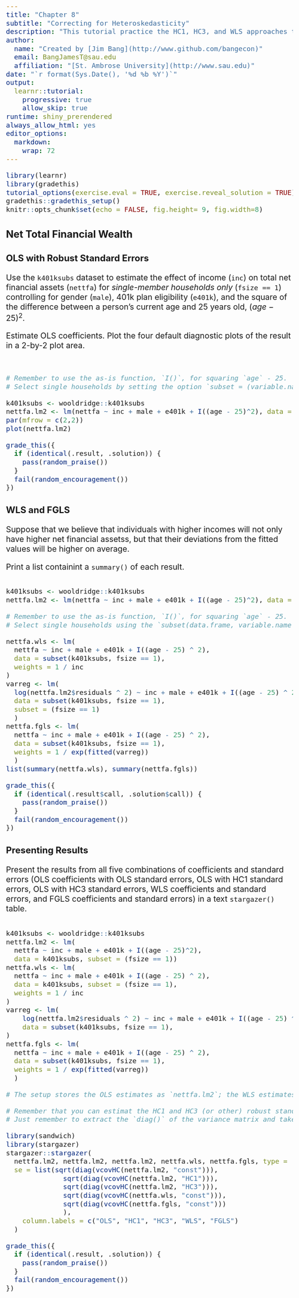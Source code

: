 ```yaml
---
title: "Chapter 8" 
subtitle: "Correcting for Heteroskedasticity"
description: "This tutorial practice the HC1, HC3, and WLS approaches to correcting heteroskedasticity."
author: 
  name: "Created by [Jim Bang](http://www.github.com/bangecon)"
  email: BangJamesT@sau.edu
  affiliation: "[St. Ambrose University](http://www.sau.edu)"
date: "`r format(Sys.Date(), '%d %b %Y')`"
output: 
  learnr::tutorial:
    progressive: true
    allow_skip: true
runtime: shiny_prerendered
always_allow_html: yes
editor_options: 
  markdown: 
    wrap: 72
---
```


<style type="text/css">
h1{font-size: 24pt}
h2{font-size: 20pt}
h3{font-size: 18pt}
h4,h5,h6{font-size: 16pt}
body{font-size: 16pt}
</style>

```r
library(learnr)
library(gradethis)
tutorial_options(exercise.eval = TRUE, exercise.reveal_solution = TRUE)
gradethis::gradethis_setup()
knitr::opts_chunk$set(echo = FALSE, fig.height= 9, fig.width=8)
```

## Net Total Financial Wealth

### OLS with Robust Standard Errors

Use the `k401ksubs` dataset to estimate the effect of income (`inc`) on total net financial assets (`nettfa`) for *single-member households only* (`fsize == 1`) controlling for gender (`male`), 401k plan eligibility (`e401k`), and the square of the difference between a person's current age and 25 years old, $(age - 25)^2$.

Estimate OLS coefficients. Plot the four default diagnostic plots of the result in a 2-by-2 plot area.

```r

```

```r

```

```r
# Remember to use the as-is function, `I()`, for squaring `age` - 25. 
# Select single households by setting the option `subset = (variable.name == value)` option. 
```

```r
k401ksubs <- wooldridge::k401ksubs
nettfa.lm2 <- lm(nettfa ~ inc + male + e401k + I((age - 25)^2), data = k401ksubs, subset = (fsize == 1))
par(mfrow = c(2,2))
plot(nettfa.lm2)
```

```r
grade_this({
  if (identical(.result, .solution)) {
    pass(random_praise())
  }
  fail(random_encouragement())
})
```

### WLS and FGLS

Suppose that we believe that individuals with higher incomes will not only have higher net financial assetss, but that their deviations from the fitted values will be higher on average. 

Print a list containint a `summary()` of each result.

```r

```

```r
k401ksubs <- wooldridge::k401ksubs
nettfa.lm2 <- lm(nettfa ~ inc + male + e401k + I((age - 25)^2), data = k401ksubs, subset = (fsize == 1))
```

```r
# Remember to use the as-is function, `I()`, for squaring `age` - 25. 
# Select single households using the `subset(data.frame, variable.name == value)` function.
```

```r
nettfa.wls <- lm(
  nettfa ~ inc + male + e401k + I((age - 25) ^ 2),
  data = subset(k401ksubs, fsize == 1),
  weights = 1 / inc
)
varreg <- lm(
  log(nettfa.lm2$residuals ^ 2) ~ inc + male + e401k + I((age - 25) ^ 2),
  data = subset(k401ksubs, fsize == 1),
  subset = (fsize == 1)
  )
nettfa.fgls <- lm(
  nettfa ~ inc + male + e401k + I((age - 25) ^ 2),
  data = subset(k401ksubs, fsize == 1),
  weights = 1 / exp(fitted(varreg))
  )
list(summary(nettfa.wls), summary(nettfa.fgls))
```

```r
grade_this({
  if (identical(.result$call, .solution$call)) {
    pass(random_praise())
  }
  fail(random_encouragement())
})
```

### Presenting Results

Present the results from all five combinations of coefficients and standard errors (OLS coefficients with OLS standard errors, OLS with HC1 standard errors, OLS with HC3 standard errors, WLS coefficients and standard errors, and FGLS coefficients and standard errors) in a text `stargazer()` table. 

```r

```

```r
k401ksubs <- wooldridge::k401ksubs
nettfa.lm2 <- lm(
  nettfa ~ inc + male + e401k + I((age - 25)^2), 
  data = k401ksubs, subset = (fsize == 1))
nettfa.wls <- lm(
  nettfa ~ inc + male + e401k + I((age - 25) ^ 2),
  data = k401ksubs, subset = (fsize == 1),
  weights = 1 / inc
)
varreg <- lm(
    log(nettfa.lm2$residuals ^ 2) ~ inc + male + e401k + I((age - 25) ^ 2),
    data = subset(k401ksubs, fsize == 1),
)
nettfa.fgls <- lm(
  nettfa ~ inc + male + e401k + I((age - 25) ^ 2),
  data = subset(k401ksubs, fsize == 1),
  weights = 1 / exp(fitted(varreg))
  )
```

```r
# The setup stores the OLS estimates as `nettfa.lm2`; the WLS estimates as `nettfa.wls`; and the FGLS estimates as `nettfa.fgls`.
```

```r
# Remember that you can estimat the HC1 and HC3 (or other) robust standard errors within `stargazer()` in the `se` option. 
# Just remember to extract the `diag()` of the variance matrix and take the `sqrt()` of the resulting vector. 
```

```r
library(sandwich)
library(stargazer)
stargazer::stargazer(
  nettfa.lm2, nettfa.lm2, nettfa.lm2, nettfa.wls, nettfa.fgls, type = 'text', 
  se = list(sqrt(diag(vcovHC(nettfa.lm2, "const"))), 
              sqrt(diag(vcovHC(nettfa.lm2, "HC1"))), 
              sqrt(diag(vcovHC(nettfa.lm2, "HC3"))), 
              sqrt(diag(vcovHC(nettfa.wls, "const"))), 
              sqrt(diag(vcovHC(nettfa.fgls, "const")))
              ), 
    column.labels = c("OLS", "HC1", "HC3", "WLS", "FGLS")
  )
```

```r
grade_this({
  if (identical(.result, .solution)) {
    pass(random_praise())
  }
  fail(random_encouragement())
})
```
